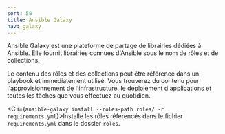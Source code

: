 ```yaml
---
sort: 58
title: Ansible Galaxy
nav: galaxy
---
```


Ansible Galaxy est une plateforme de partage de librairies dédiées à Ansible. Elle fournit librairies connues d'Ansible sous le nom de rôles et de collections.

Le contenu des rôles et des collections peut être référencé dans un playbook et immédiatement utilisé. Vous trouverez du contenu pour l'approvisionnement de l'infrastructure, le déploiement d'applications et toutes les tâches que vous effectuez au quotidien.

<C i={`ansible-galaxy install --roles-path roles/ -r requirements.yml`}>Installe les rôles référencés dans le fichier `requirements.yml` dans le dossier `roles`.</C>


